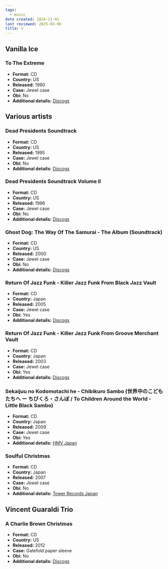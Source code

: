 ```yaml
---
tags:
  - music
date created: 2024-11-01
last reviewed: 2025-03-06
title: V
---
```


## Vanilla Ice

### To The Extreme

- **Format:** CD
- **Country:** US
- **Released:** 1990
- **Case:** Jewel case
- **Obi:** No
- **Additional details:** [Discogs](https://www.discogs.com/release/599648-Vanilla-Ice-To-The-Extreme)

## Various artists

### Dead Presidents Soundtrack

- **Format:** CD
- **Country:** US
- **Released:** 1995
- **Case:** Jewel case
- **Obi:** No
- **Additional details:** [Discogs](https://www.discogs.com/release/660937-Various-Music-From-The-Motion-Picture-Dead-Presidents)

### Dead Presidents Soundtrack Volume II

- **Format:** CD
- **Country:** US
- **Released:** 1996
- **Case:** Jewel case
- **Obi:** No
- **Additional details:** [Discogs](https://www.discogs.com/release/10074177-Various-Dead-Presidents-Volume-II-Music-From-The-Motion-Picture)

### Ghost Dog: The Way Of The Samurai - The Album (Soundtrack)

- **Format:** CD
- **Country:** US
- **Released:** 2000
- **Case:** Jewel case
- **Obi:** No
- **Additional details:** [Discogs](https://www.discogs.com/release/2558739-Various-Ghost-Dog-The-Way-Of-The-Samurai-The-Album)

### Return Of Jazz Funk - Killer Jazz Funk From Black Jazz Vault

- **Format:** CD
- **Country:** Japan
- **Released:** 2005
- **Case:** Jewel case
- **Obi:** Yes
- **Additional details:** [Discogs](https://www.discogs.com/release/8754587-Various-Killer-Jazz-Funk-From-Black-Jazz-Vault)

### Return Of Jazz Funk - Killer Jazz Funk From Groove Merchant Vault

- **Format:** CD
- **Country:** Japan
- **Released:** 2003
- **Case:** Jewel case
- **Obi:** Yes
- **Additional details:** [Discogs](https://www.discogs.com/release/2951623-Various-Killer-Jazz-Funk-From-Groove-Merchant-Vault)

### Sekaijuu no Kodomotachi he - Chibikuro Sambo (世界中のこどもたちへ ー ちびくろ・さんぼ / To Children Around the World - Little Black Sambo) 

- **Format:** CD
- **Country:** Japan
- **Released:** 2009
- **Case:** Jewel case
- **Obi:** Yes
- **Additional details:** [HMV Japan](https://www.hmv.co.jp/en/artist_Childrens_000000000071608/item_Chibikuro-Sambo_3562966)

### Soulful Christmas

- **Format:** CD
- **Country:** Japan
- **Released:** 2007
- **Case:** Jewel case
- **Obi:** No
- **Additional details:** [Tower Records Japan](https://tower.jp/item/2341419)

## Vincent Guaraldi Trio

### A Charlie Brown Christmas

- **Format:** CD
- **Country:** US
- **Released:** 2012
- **Case:** Gatefold paper sleeve
- **Obi:** No
- **Additional details:** [Discogs](https://www.discogs.com/release/5215660-Vince-Guaraldi-Trio-A-Charlie-Brown-Christmas)
